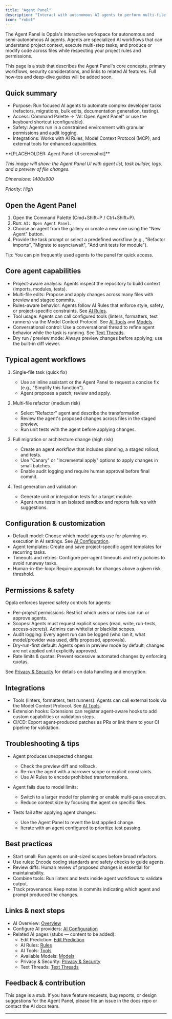 ```yaml
---
title: "Agent Panel"
description: "Interact with autonomous AI agents to perform multi-file tasks, refactors, and intelligent code actions"
icon: "robot"
---
```


The Agent Panel is Oppla's interactive workspace for autonomous and semi-autonomous AI agents. Agents are specialized AI workflows that can understand project context, execute multi-step tasks, and produce or modify code across files while respecting your project rules and permissions.

This page is a stub that describes the Agent Panel's core concepts, primary workflows, security considerations, and links to related AI features. Full how-tos and deep-dive guides will be added soon.

## Quick summary

- Purpose: Run focused AI agents to automate complex developer tasks (refactors, migrations, bulk edits, documentation generation, testing).
- Access: Command Palette → "AI: Open Agent Panel" or use the keyboard shortcut (configurable).
- Safety: Agents run in a constrained environment with granular permissions and audit logging.
- Integrations: Works with AI Rules, Model Context Protocol (MCP), and external tools for enhanced capabilities.

<Note>
  **[PLACEHOLDER: Agent Panel UI screenshot]**
  
  *This image will show: the Agent Panel UI with agent list, task builder, logs, and a preview of file changes.*
  
  *Dimensions: 1400x900*
  
  *Priority: High*
</Note>

## Open the Agent Panel

1. Open the Command Palette (Cmd+Shift+P / Ctrl+Shift+P).
2. Run: `AI: Open Agent Panel`.
3. Choose an agent from the gallery or create a new one using the "New Agent" button.
4. Provide the task prompt or select a predefined workflow (e.g., "Refactor imports", "Migrate to async/await", "Add unit tests for module").

Tip: You can pin frequently used agents to the panel for quick access.

## Core agent capabilities

- Project-aware analysis: Agents inspect the repository to build context (imports, modules, tests).
- Multi-file edits: Propose and apply changes across many files with preview and staged commits.
- Rules-aware behavior: Agents follow AI Rules that enforce style, safety, or project-specific constraints. See [AI Rules](./rules.mdx).
- Tool usage: Agents can call configured tools (linters, formatters, test runners) via the Model Context Protocol. See [AI Tools](./tools.mdx) and [Models](./models.mdx).
- Conversational control: Use a conversational thread to refine agent behavior while the task is running. See [Text Threads](./text-threads.mdx).
- Dry run / preview mode: Always preview changes before applying; use the built-in diff viewer.

## Typical agent workflows

1. Single-file task (quick fix)
   - Use an inline assistant or the Agent Panel to request a concise fix (e.g., "Simplify this function").
   - Agent proposes a patch; review and apply.

2. Multi-file refactor (medium risk)
   - Select "Refactor" agent and describe the transformation.
   - Review the agent's proposed changes across files in the staged preview.
   - Run unit tests with the agent before applying changes.

3. Full migration or architecture change (high risk)
   - Create an agent workflow that includes planning, a staged rollout, and tests.
   - Use "Canary" or "Incremental apply" options to apply changes in small batches.
   - Enable audit logging and require human approval before final commit.

4. Test generation and validation
   - Generate unit or integration tests for a target module.
   - Agent runs tests in an isolated sandbox and reports failures with suggestions.

## Configuration & customization

- Default model: Choose which model agents use for planning vs. execution in AI settings. See [AI Configuration](./configuration.mdx).
- Agent templates: Create and save project-specific agent templates for recurring tasks.
- Timeouts and retries: Configure per-agent timeouts and retry policies to avoid runaway tasks.
- Human-in-the-loop: Require approvals for changes above a given risk threshold.

## Permissions & safety

Oppla enforces layered safety controls for agents:

- Per-project permissions: Restrict which users or roles can run or approve agents.
- Scopes: Agents must request explicit scopes (read, write, run-tests, access-secrets). Admins can whitelist or blacklist scopes.
- Audit logging: Every agent run can be logged (who ran it, what model/provider was used, diffs proposed, approvals).
- Dry-run-first default: Agents open in preview mode by default; changes are not applied until explicitly approved.
- Rate limits & quotas: Prevent excessive automated changes by enforcing quotas.

See [Privacy & Security](./privacy-and-security.mdx) for details on data handling and encryption.

## Integrations

- Tools (linters, formatters, test runners): Agents can call external tools via the Model Context Protocol. See [AI Tools](./tools.mdx).
- Extension hooks: Extensions can register agent-aware hooks to add custom capabilities or validation steps.
- CI/CD: Export agent-produced patches as PRs or link them to your CI pipeline for validation.

## Troubleshooting & tips

- Agent produces unexpected changes:
  - Check the preview diff and rollback.
  - Re-run the agent with a narrower scope or explicit constraints.
  - Use AI Rules to encode prohibited transformations.

- Agent fails due to model limits:
  - Switch to a larger model for planning or enable multi-pass execution.
  - Reduce context size by focusing the agent on specific files.

- Tests fail after applying agent changes:
  - Use the Agent Panel to revert the last applied change.
  - Iterate with an agent configured to prioritize test passing.

## Best practices

- Start small: Run agents on unit-sized scopes before broad refactors.
- Use rules: Encode coding standards and safety checks to guide agents.
- Review diffs: Human review of proposed changes is essential for maintainability.
- Combine tools: Run linters and tests inside agent workflows to validate output.
- Track provenance: Keep notes in commits indicating which agent and prompt produced the changes.

## Links & next steps

- AI Overview: [Overview](./overview.mdx)
- Configure AI providers: [AI Configuration](./configuration.mdx)
- Related AI pages (stubs — content to be added):
  - Edit Prediction: [Edit Prediction](./edit-prediction.mdx)
  - AI Rules: [Rules](./rules.mdx)
  - AI Tools: [Tools](./tools.mdx)
  - Available Models: [Models](./models.mdx)
  - Privacy & Security: [Privacy & Security](./privacy-and-security.mdx)
  - Text Threads: [Text Threads](./text-threads.mdx)

## Feedback & contribution

This page is a stub. If you have feature requests, bug reports, or design suggestions for the Agent Panel, please file an issue in the docs repo or contact the AI docs team.

---